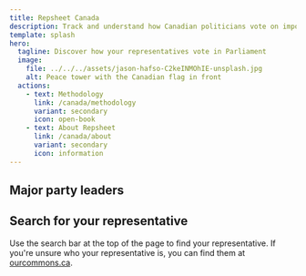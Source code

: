 ```yaml
---
title: Repsheet Canada
description: Track and understand how Canadian politicians vote on important bills.
template: splash
hero:
  tagline: Discover how your representatives vote in Parliament
  image:
    file: ../../../assets/jason-hafso-C2keINMOhIE-unsplash.jpg
    alt: Peace tower with the Canadian flag in front
  actions:
    - text: Methodology
      link: /canada/methodology
      variant: secondary
      icon: open-book
    - text: About Repsheet
      link: /canada/about
      variant: secondary
      icon: information
---
```



## Major party leaders

<CardGrid className="parties-list">
  <LinkCard
    title="Maxime Bernier"
    description="Leader of the People's Party of Canada"
    href="/canada/representative/maxime_bernier"
  />
  <PoliticianSummary
    name="Yves-François Blanchet"
    link="/canada/representative/Yves-François_Blanchet"
    description="Leader of the Bloc Québécois"
  />
  <LinkCard
    title="Mark Carney"
    description="Leader of the Liberal Party of Canada"
    href="/canada/representative/mark_carney"
  />
  <PoliticianSummary
    name="Elizabeth May"
    link="/canada/representative/Elizabeth_May"
    description="Leader of the Green Party of Canada"
  />
  <PoliticianSummary
    name="Pierre Poilievre"
    link="/canada/representative/Pierre_Poilievre"
    description="Leader of the Conservative Party of Canada"
  />
  <PoliticianSummary
    name="Jagmeet Singh"
    link="/canada/representative/Jagmeet_Singh"
    description="Leader of the New Democratic Party of Canada"
  />

</CardGrid>

## Search for your representative

Use the search bar at the top of the page to find your representative. If you're unsure who your representative is, you can find them at [ourcommons.ca](https://www.ourcommons.ca/members/en).
